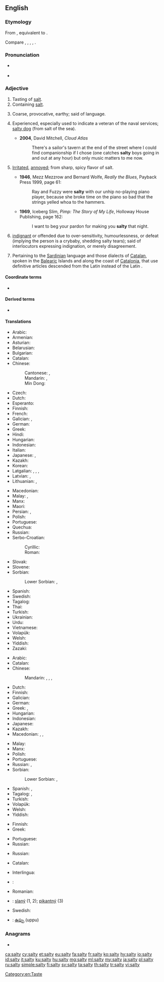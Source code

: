 ==English==

===Etymology===
From {{inh|en|enm|salti}}, equivalent to {{suffix|en|salt|y}}.

Compare {{cog|stq|soaltich|t=salty}}, {{cog|fy|sâltich|t=salty}}, {{cog|nl|zoutig|t=salty}}, {{cog|nds-de|soltig|t=salty}}, {{cog|de|salzig|t=salty}}.

===Pronunciation===
* {{a|UK}} {{IPA|/ˈsɒl.ti/|lang=en}}
* {{rhymes|ɒlti|lang=en}}

===Adjective===
{{en-adj|er}}

# Tasting of [[salt]].
# Containing [[salt]].
# {{lb|en|figuratively}} Coarse, provocative, earthy; said of language.
# {{lb|en|figuratively}} Experienced, especially used to indicate a veteran of the naval services; [[salty dog]] (from salt of the sea).
#* '''2004''', David Mitchell, ''Cloud Atlas''
#*: There's a sailor's tavern at the end of the street where I could find companionship if I chose (one catches '''salty''' boys going in and out at any hour) but only music matters to me now.
# {{lb|en|US|_|slang}} {{lb|en|dated}} [[irritated|Irritated]], [[annoyed]]; from sharp, spicy flavor of salt.
#* '''1946''', Mezz Mezzrow and Bernard Wolfe, ''Really the Blues'', Payback Press 1999, page 61:
#*: Ray and Fuzzy were '''salty''' with our unhip no-playing piano player, because she broke time on the piano so bad that the strings yelled whoa to the hammers.
#* '''1969''', Iceberg Slim, ''Pimp: The Story of My Life'', Holloway House Publishing, page 162:
#*: I want to beg your pardon for making you '''salty''' that night.
# {{lb|en|internet slang}} {{lb|en|despective}} [[indignant]] or offended due to over-sensitivity, humourlessness, or defeat (implying the person is a crybaby, shedding salty tears); said of interlocutors expressing indignation, or merely disagreement.
# {{lb|en|linguistics}} Pertaining to the [[Sardinian]] language and those dialects of [[Catalan]], spoken in the [[Balearic]] Islands and along the coast of [[Catalonia]], that use definitive articles descended from the Latin {{m|la|ipse||self}} instead of the Latin {{m|la|ille||that}}.

====Coordinate terms====
* {{sense|irritated attitude}} {{l|en|sassy}}

====Derived terms====
* {{sense|experienced sailor}} {{l|en|salty dog}}

====Translations====
{{trans-top|tasting of salt}}
* Arabic: {{t|ar|مَالِح}}
* Armenian: {{t+|hy|աղի}}
* Asturian: {{t|ast|saláu}}
* Belarusian: {{t|be|салёны|tr=saljóny|sc=Cyrl}}
* Bulgarian: {{t+|bg|солен|tr=solén|sc=Cyrl}}
* Catalan: {{t|ca|salat}}
* Chinese:
*: Cantonese: {{t|yue|鹹|sc=Hani}}, {{t|yue|咸|tr=haam4|sc=Hani}}
*: Mandarin: {{t+|cmn|鹹|sc=Hani}}, {{t+|cmn|咸|tr=xián|sc=Hani}}
*: Min Dong: {{t|cdo|咸|tr=geing|sc=Hani}}
* Czech: {{t+|cs|slaný}}
* Dutch: {{t+|nl|zout}}
* Esperanto: {{t|eo|sala}}
* Finnish: {{t+|fi|suolainen}}
* French: {{t+|fr|salé}}
* Galician: {{t+|gl|salado}}, {{t+|gl|salgado|m}}
* German: {{t+|de|salzig}}
* Greek: {{t+|el|αλμυρός|m}}
* Hindi: {{t+|hi|नमकीन|tr=namakīn}}
* Hungarian: {{t+|hu|sós}}
* Indonesian: {{t+|id|asin}}
* Italian: {{t+|it|salato}}
* Japanese: {{t|ja|塩っぱい|tr=しょっぱい, shoppai}}, {{t+|ja|塩辛い|tr=しおからい, shiokarai}}
* Kazakh: {{t|kk|тұзды|sc=Cyrl}}
* Korean: {{t+|ko|짜다|sc=Kore}}
* Latgalian: {{t|ltg|suolejs|m}}, {{t|ltg|suoleja|f}}, {{t|ltg|syurs|m}}, {{t|ltg|syura|f}}
* Latvian: {{t|lv|sāļš|m}}, {{t|lv|sāļa|f}}
* Lithuanian: {{t|lt|sūrus|m}}, {{t|lt|sūri|f}}
{{trans-mid}}
* Macedonian: {{t|mk|солен|m|tr=sólen}} <!-- {{t|mk|солена|f|tr=sólena}}, {{t|mk|солено|n|tr=sóleno}} -->
* Malay: {{t|ms|masin}}, {{t|ms|asin}}
* Manx: {{t|gv|sailjey}}
* Maori: {{t|mi|totetote}}
* Persian: {{t+|fa|نمکین|tr=namakin}}, {{t+|fa|شور|tr=šur|sc=fa-Arab}}
* Polish: {{t+|pl|słony}}
* Portuguese: {{t+|pt|salgado}}
* Quechua: {{t|qu|qullpa}}
* Russian: {{t+|ru|солёный}}
* Serbo-Croatian:
*: Cyrillic: {{t|sh|слан}}
*: Roman: {{t+|sh|slan}}
* Slovak: {{t|sk|slaný}}
* Slovene: {{t+|sl|slan}}
* Sorbian:
*: Lower Sorbian: {{t|dsb|solny}}, {{t|dsb|słony}}
* Spanish: {{t+|es|salado}}
* Swedish: {{t+|sv|salt}}
* Tagalog: {{t|tl|maalat}}
* Thai: {{t+|th|เค็ม|tr=khem|sc=Thai}}
* Turkish: {{t+|tr|tuzlu}}
* Ukrainian: {{t|uk|солоний|tr=solónyj|sc=Cyrl}}
* Urdu: {{t|ur|نمکین|tr=namakīn}}
* Vietnamese: {{t+|vi|mặn}}
* Volapük: {{t+|vo|salöfik}}
* Welsh: {{t+|cy|hallt}}
* Yiddish: {{t|yi|זאַלציק}}
* Zazaki: {{t|zza|solın}}
{{trans-bottom}}

{{trans-top|containing salt}}
* Arabic: {{t|ar|مِلْحِيّ}}
* Catalan: {{t|ca|salat}}
* Chinese:
*: Mandarin: {{t+|cmn|鹹|sc=Hani}}, {{t+|cmn|咸|tr=xián|sc=Hani}}, {{t+|cmn|鹽|alt=鹽的|sc=Hani}}, {{t+|cmn|盐|alt=盐的|tr=yán de|sc=Hani}}
* Dutch: {{t+|nl|zout}}
* Finnish: {{t+|fi|suolainen}}
* Galician: {{t+|gl|salgado|m}}
* German: {{t+|de|salzhaltig}}
* Greek: {{t+|el|αλατούχος|m|f}}, {{t|el|αλατώδης|m|f}}
* Hungarian: {{t+|hu|sós}}
* Indonesian: {{t+|id|asin}}
* Japanese: {{t|ja|塩っぱい|tr=しょっぱい, shoppai}}
* Kazakh: {{t|kk|тұзды|sc=Cyrl}}
* Macedonian: {{t|mk|солен|m|tr=sólen}}, {{t|mk|солена|f|tr=sólena}}, {{t|mk|солено|n|tr=sóleno}}
{{trans-mid}}
* Malay: {{t|ms|bergaram}}
* Manx: {{t|gv|sailjey}}
* Polish: {{t+|pl|słony}}
* Portuguese: {{t+|pt|salgado}}
* Russian: {{t+|ru|солёный}}, {{t+|ru|соляно́й}}
* Sorbian:
*: Lower Sorbian: {{t|dsb|solny}}, {{t|dsb|słony}}
* Spanish: {{t+|es|salado|m}}, {{t+|es|salada|f}}
* Tagalog: {{t|tl|maalat}}, {{t|tl|maasin}}
* Turkish: {{t+|tr|tuzlu}}
* Volapük: {{t|vo|salerik}}
* Welsh: {{t+|cy|hallt}}
* Yiddish: {{t|yi|זאַלציק}}
{{trans-bottom}}

{{trans-top|of language: coarse, provocative}}
* Finnish: {{t+|fi|rasvainen}}
* Greek: {{t+|el|πνευματώδης|m|f}}
{{trans-mid}}
* Portuguese: {{t+|pt|salgado}}
* Russian: {{t+|ru|солёный}}
{{trans-bottom}}

{{trans-top|experienced}}
* Russian: {{t+|ru|быва́лый}}
{{trans-mid}}
{{trans-bottom}}

{{trans-top|pertaining to article usage in Catalan dialects}}
* Catalan: {{t|ca|salat}}
{{trans-mid}}
{{trans-bottom}}

{{checktrans-top}}
* Interlingua: {{t-check|ia|salate}}
* {{ttbc|no}}: {{l|no|salt}}
* Romanian: {{t-check|ro|sărat}}
{{trans-mid}}
* {{ttbc|sk}}: [[slaný]] (1, 2); [[pikantný]] (3)
* Swedish: {{t+check|sv|salt}}
* {{ttbc|te}}: [[ఉప్పు]] (uppu)
{{trans-bottom}}

===Anagrams===
* {{l|en|slaty}}

[[Category:en:Taste]]

[[ca:salty]]
[[cy:salty]]
[[et:salty]]
[[eu:salty]]
[[fa:salty]]
[[fr:salty]]
[[ko:salty]]
[[hy:salty]]
[[io:salty]]
[[id:salty]]
[[it:salty]]
[[ku:salty]]
[[hu:salty]]
[[mg:salty]]
[[ml:salty]]
[[my:salty]]
[[ja:salty]]
[[pl:salty]]
[[ru:salty]]
[[simple:salty]]
[[fi:salty]]
[[sv:salty]]
[[ta:salty]]
[[th:salty]]
[[tr:salty]]
[[vi:salty]]